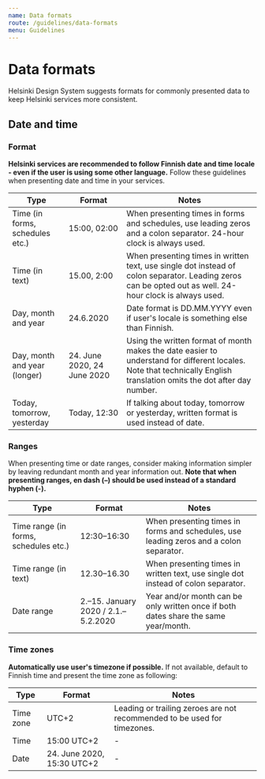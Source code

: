 ```yaml
---
name: Data formats
route: /guidelines/data-formats
menu: Guidelines
---
```



# Data formats

<LargeParagraph>
    Helsinki Design System suggests formats for commonly presented data to keep Helsinki services more consistent.
</LargeParagraph>

## Date and time

### Format
**Helsinki services are recommended to follow Finnish date and time locale - even if the user is using some other language.** Follow these guidelines when presenting date and time in your services.

Type                            | Format                        | Notes
--------------------------------|-------------------------------|----------------------------------------------------------------------------------------------------------------------------------------------------------------------
Time (in forms, schedules etc.) | 15:00, 02:00                  | When presenting times in forms and schedules, use leading zeros and a colon separator. 24-hour clock is always used.
Time (in text)                  | 15.00, 2:00                   | When presenting times in written text, use single dot instead of colon separator. Leading zeros can be opted out as well. 24-hour clock is always used.
Day, month and year             | 24.6.2020                     | Date format is DD.MM.YYYY even if user's locale is something else than Finnish.
Day, month and year (longer)    | 24. June 2020, 24 June 2020   | Using the written format of month makes the date easier to understand for different locales. Note that technically English translation omits the dot after day number.
Today, tomorrow, yesterday      | Today, 12:30                  | If talking about today, tomorrow or yesterday, written format is used instead of date.

### Ranges
When presenting time or date ranges, consider making information simpler by leaving redundant month and year information out. **Note that when presenting ranges, en dash (–) should be used instead of a standard hyphen (-).**

Type                                  | Format                                 | Notes
--------------------------------------|----------------------------------------|---------------------------------------------------------------------------------------
Time range (in forms, schedules etc.) | 12:30–16:30                            | When presenting times in forms and schedules, use leading zeros and a colon separator. 
Time range (in text)                  | 12.30–16.30                            | When presenting times in written text, use single dot instead of colon separator.
Date range                            | 2.–15. January 2020 / 2.1.–5.2.2020    | Year and/or month can be only written once if both dates share the same year/month.

### Time zones
**Automatically use user's timezone if possible.** If not available, default to Finnish time and present the time zone as following:

Type       | Format                          | Notes
-----------|---------------------------------|---------------------------------------------------------------------------------------------
Time zone  | UTC+2                           | Leading or trailing zeroes are not recommended to be used for timezones.
Time       | 15:00 UTC+2                     | -
Date       | 24. June 2020, 15:30 UTC+2      | -
